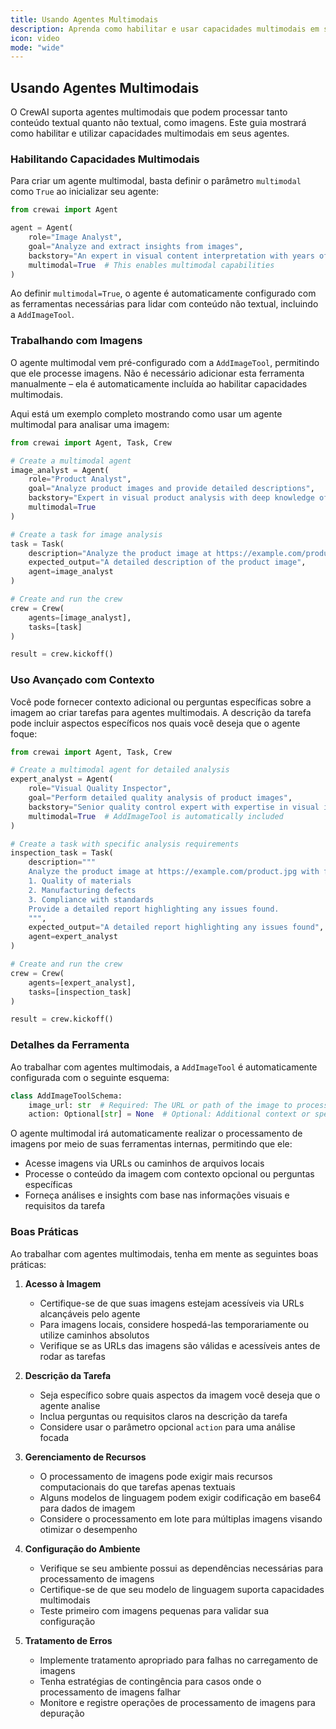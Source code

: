 ```yaml
---
title: Usando Agentes Multimodais
description: Aprenda como habilitar e usar capacidades multimodais em seus agentes para processar imagens e outros conteúdos não textuais dentro do framework CrewAI.
icon: video
mode: "wide"
---
```


## Usando Agentes Multimodais

O CrewAI suporta agentes multimodais que podem processar tanto conteúdo textual quanto não textual, como imagens. Este guia mostrará como habilitar e utilizar capacidades multimodais em seus agentes.

### Habilitando Capacidades Multimodais

Para criar um agente multimodal, basta definir o parâmetro `multimodal` como `True` ao inicializar seu agente:

```python
from crewai import Agent

agent = Agent(
    role="Image Analyst",
    goal="Analyze and extract insights from images",
    backstory="An expert in visual content interpretation with years of experience in image analysis",
    multimodal=True  # This enables multimodal capabilities
)
```

Ao definir `multimodal=True`, o agente é automaticamente configurado com as ferramentas necessárias para lidar com conteúdo não textual, incluindo a `AddImageTool`.

### Trabalhando com Imagens

O agente multimodal vem pré-configurado com a `AddImageTool`, permitindo que ele processe imagens. Não é necessário adicionar esta ferramenta manualmente – ela é automaticamente incluída ao habilitar capacidades multimodais.

Aqui está um exemplo completo mostrando como usar um agente multimodal para analisar uma imagem:

```python
from crewai import Agent, Task, Crew

# Create a multimodal agent
image_analyst = Agent(
    role="Product Analyst",
    goal="Analyze product images and provide detailed descriptions",
    backstory="Expert in visual product analysis with deep knowledge of design and features",
    multimodal=True
)

# Create a task for image analysis
task = Task(
    description="Analyze the product image at https://example.com/product.jpg and provide a detailed description",
    expected_output="A detailed description of the product image",
    agent=image_analyst
)

# Create and run the crew
crew = Crew(
    agents=[image_analyst],
    tasks=[task]
)

result = crew.kickoff()
```

### Uso Avançado com Contexto

Você pode fornecer contexto adicional ou perguntas específicas sobre a imagem ao criar tarefas para agentes multimodais. A descrição da tarefa pode incluir aspectos específicos nos quais você deseja que o agente foque:

```python
from crewai import Agent, Task, Crew

# Create a multimodal agent for detailed analysis
expert_analyst = Agent(
    role="Visual Quality Inspector",
    goal="Perform detailed quality analysis of product images",
    backstory="Senior quality control expert with expertise in visual inspection",
    multimodal=True  # AddImageTool is automatically included
)

# Create a task with specific analysis requirements
inspection_task = Task(
    description="""
    Analyze the product image at https://example.com/product.jpg with focus on:
    1. Quality of materials
    2. Manufacturing defects
    3. Compliance with standards
    Provide a detailed report highlighting any issues found.
    """,
    expected_output="A detailed report highlighting any issues found",
    agent=expert_analyst
)

# Create and run the crew
crew = Crew(
    agents=[expert_analyst],
    tasks=[inspection_task]
)

result = crew.kickoff()
```

### Detalhes da Ferramenta

Ao trabalhar com agentes multimodais, a `AddImageTool` é automaticamente configurada com o seguinte esquema:

```python
class AddImageToolSchema:
    image_url: str  # Required: The URL or path of the image to process
    action: Optional[str] = None  # Optional: Additional context or specific questions about the image
```

O agente multimodal irá automaticamente realizar o processamento de imagens por meio de suas ferramentas internas, permitindo que ele:
- Acesse imagens via URLs ou caminhos de arquivos locais
- Processe o conteúdo da imagem com contexto opcional ou perguntas específicas
- Forneça análises e insights com base nas informações visuais e requisitos da tarefa

### Boas Práticas

Ao trabalhar com agentes multimodais, tenha em mente as seguintes boas práticas:

1. **Acesso à Imagem**
   - Certifique-se de que suas imagens estejam acessíveis via URLs alcançáveis pelo agente
   - Para imagens locais, considere hospedá-las temporariamente ou utilize caminhos absolutos
   - Verifique se as URLs das imagens são válidas e acessíveis antes de rodar as tarefas

2. **Descrição da Tarefa**
   - Seja específico sobre quais aspectos da imagem você deseja que o agente analise
   - Inclua perguntas ou requisitos claros na descrição da tarefa
   - Considere usar o parâmetro opcional `action` para uma análise focada

3. **Gerenciamento de Recursos**
   - O processamento de imagens pode exigir mais recursos computacionais do que tarefas apenas textuais
   - Alguns modelos de linguagem podem exigir codificação em base64 para dados de imagem
   - Considere o processamento em lote para múltiplas imagens visando otimizar o desempenho

4. **Configuração do Ambiente**
   - Verifique se seu ambiente possui as dependências necessárias para processamento de imagens
   - Certifique-se de que seu modelo de linguagem suporta capacidades multimodais
   - Teste primeiro com imagens pequenas para validar sua configuração

5. **Tratamento de Erros**
   - Implemente tratamento apropriado para falhas no carregamento de imagens
   - Tenha estratégias de contingência para casos onde o processamento de imagens falhar
   - Monitore e registre operações de processamento de imagens para depuração